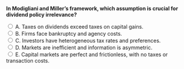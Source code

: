 ::: {.question-block}

<form onsubmit="event.preventDefault(); checkAnswer('module10_mcq_q49')" data-correct-answer="E">
<strong style="display: block;">In Modigliani and Miller’s framework, which assumption is crucial for dividend policy irrelevance?</strong>

<label><input type="radio" name="module10_mcq_q49" value="A"> A. Taxes on dividends exceed taxes on capital gains.</label><br>
<label><input type="radio" name="module10_mcq_q49" value="B"> B. Firms face bankruptcy and agency costs.</label><br>
<label><input type="radio" name="module10_mcq_q49" value="C"> C. Investors have heterogeneous tax rates and preferences.</label><br>
<label><input type="radio" name="module10_mcq_q49" value="D"> D. Markets are inefficient and information is asymmetric.</label><br>
<label><input type="radio" name="module10_mcq_q49" value="E"> E. Capital markets are perfect and frictionless, with no taxes or transaction costs.</label><br>
</form>

<div id="feedback-module10_mcq_q49" class="feedback" data-status="" style="display:none;">
✅ E is correct. Dividend irrelevance relies on perfect capital markets where taxes, transaction costs, and asymmetric information are absent.
</div>

:::
